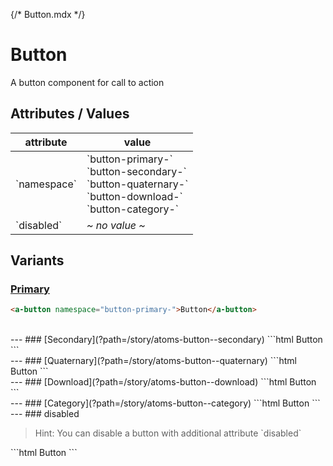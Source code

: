 {/* Button.mdx */}


<Meta of={ButtonStories} />

# Button

A button component for call to action

## Attributes / Values

<table>
	<thead>
		<tr>
			<th>attribute</th>
			<th>value</th>
		</tr>
	</thead>
	<tbody>
		<tr>
			<td>`namespace`</td>
			<td>`button-primary-`<br />`button-secondary-`<br />`button-quaternary-`<br />`button-download-`<br />`button-category-`</td>
		</tr>
		<tr>
			<td>`disabled`</td>
			<td><em>~ no value ~</em></td>
		</tr>
	</tbody>
</table>

## Variants

### [Primary](?path=/story/atoms-button--primary)
```html
<a-button namespace="button-primary-">Button</a-button>
```
<Story of={ButtonStories.Primary} />
<br />
---
### [Secondary](?path=/story/atoms-button--secondary)
```html
<a-button namespace="button-secondary-">Button</a-button>
```
<Story of={ButtonStories.Secondary} />
<br />
---
### [Quaternary](?path=/story/atoms-button--quaternary)
```html
<a-button namespace="button-quaternary-">Button</a-button>
```
<Story of={ButtonStories.Quaternary} />
<br />
---
### [Download](?path=/story/atoms-button--download)
```html
<a-button namespace="button-download-">Button</a-button>
```
<Story of={ButtonStories.Download} />
<br />
---
### [Category](?path=/story/atoms-button--category)
```html
<a-button namespace="button-category-">Button</a-button>
```
<Story of={ButtonStories.Category} />
<br />
---
### disabled
<blockquote>
Hint: You can disable a button with additional attribute `disabled`
</blockquote>
```html
<a-button namespace="button-...-" disabled>Button</a-button>
```